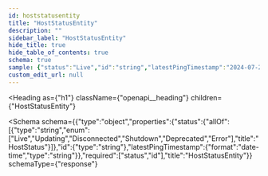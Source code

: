 ```yaml
---
id: hoststatusentity
title: "HostStatusEntity"
description: ""
sidebar_label: "HostStatusEntity"
hide_title: true
hide_table_of_contents: true
schema: true
sample: {"status":"Live","id":"string","latestPingTimestamp":"2024-07-29T15:51:28.071Z"}
custom_edit_url: null
---
```



<Heading
  as={"h1"}
  className={"openapi__heading"}
  children={"HostStatusEntity"}
>
</Heading>





<Schema
  schema={{"type":"object","properties":{"status":{"allOf":[{"type":"string","enum":["Live","Updating","Disconnected","Shutdown","Deprecated","Error"],"title":"HostStatus"}]},"id":{"type":"string"},"latestPingTimestamp":{"format":"date-time","type":"string"}},"required":["status","id"],"title":"HostStatusEntity"}}
  schemaType={"response"}
>
  
</Schema>
            
